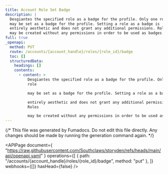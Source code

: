```yaml
---
title: Account Role Set Badge
description: |
  Desgiantes the specified role as a badge for the profile. Only one role
  may be set as a badge for the profile. Setting a role as a badge is
  entirely aesthetic and does not grant any additional permissions. Roles
  may be created without any permissions in order to be used as badges.
full: true
_openapi:
  method: PUT
  route: /accounts/{account_handle}/roles/{role_id}/badge
  toc: []
  structuredData:
    headings: []
    contents:
      - content: >
          Desgiantes the specified role as a badge for the profile. Only one
          role

          may be set as a badge for the profile. Setting a role as a badge is

          entirely aesthetic and does not grant any additional permissions.
          Roles

          may be created without any permissions in order to be used as badges.
---
```


{/* This file was generated by Fumadocs. Do not edit this file directly. Any changes should be made by running the generation command again. */}

<APIPage
  document={
    "https://raw.githubusercontent.com/Southclaws/storyden/refs/heads/main/api/openapi.yaml"
  }
  operations={[
    { path: "/accounts/{account_handle}/roles/{role_id}/badge", method: "put" },
  ]}
  webhooks={[]}
  hasHead={false}
/>
